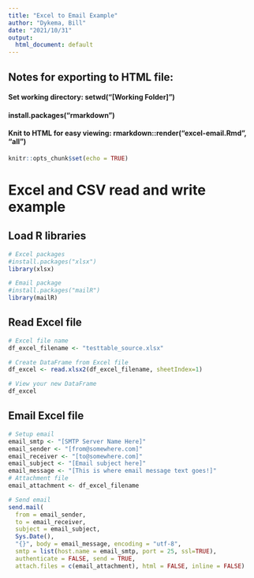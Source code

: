 ```yaml
---
title: "Excel to Email Example"
author: "Dykema, Bill"
date: "2021/10/31"
output:
  html_document: default
---
```


## Notes for exporting to HTML file:
#### Set working directory: setwd("[Working Folder]")
#### install.packages("rmarkdown")
#### Knit to HTML for easy viewing: rmarkdown::render("excel-email.Rmd", "all")

```r
knitr::opts_chunk$set(echo = TRUE)
```

# Excel and CSV read and write example

## Load R libraries
```r

# Excel packages
#install.packages("xlsx")
library(xlsx)

# Email package
#install.packages("mailR")
library(mailR)

```

## Read Excel file
```r

# Excel file name
df_excel_filename <- "testtable_source.xlsx"

# Create DataFrame from Excel file
df_excel <- read.xlsx2(df_excel_filename, sheetIndex=1)

# View your new DataFrame
df_excel

```

## Email Excel file
```r

# Setup email
email_smtp <- "[SMTP Server Name Here]"
email_sender <- "[from@somewhere.com]"
email_receiver <- "[to@somewhere.com]"
email_subject <- "[Email subject here]"
email_message <- "[This is where email message text goes!]"
# Attachment file
email_attachment <- df_excel_filename

# Send email
send.mail(
  from = email_sender, 
  to = email_receiver, 
  subject = email_subject,
  Sys.Date(),
  "{}", body = email_message, encoding = "utf-8",
  smtp = list(host.name = email_smtp, port = 25, ssl=TRUE), 
  authenticate = FALSE, send = TRUE,
  attach.files = c(email_attachment), html = FALSE, inline = FALSE)

```